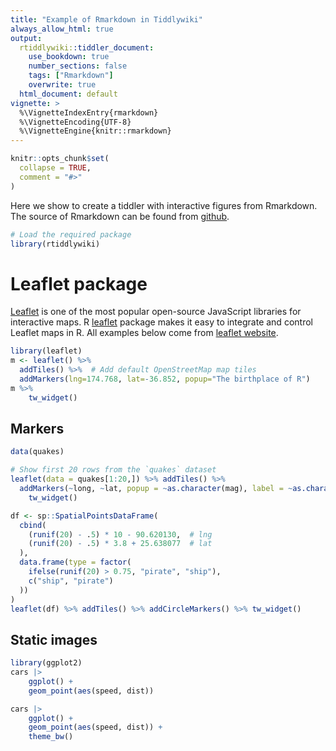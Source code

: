 ```yaml
---
title: "Example of Rmarkdown in Tiddlywiki"
always_allow_html: true
output: 
  rtiddlywiki::tiddler_document:
    use_bookdown: true
    number_sections: false
    tags: ["Rmarkdown"]
    overwrite: true
  html_document: default
vignette: >
  %\VignetteIndexEntry{rmarkdown}
  %\VignetteEncoding{UTF-8}
  %\VignetteEngine{knitr::rmarkdown}
---
```


```r
knitr::opts_chunk$set(
  collapse = TRUE,
  comment = "#>"
)
```

Here we show to create a tiddler with interactive figures from Rmarkdown. The source of Rmarkdown can be found from [github](https://github.com/byzheng/rtiddlywiki/blob/main/examples/rmarkdown-example.Rmd).

```r
# Load the required package
library(rtiddlywiki)
```


# Leaflet package

[Leaflet](https://leafletjs.com/) is one of the most popular open-source JavaScript libraries for interactive maps. R [leaflet](https://rstudio.github.io/leaflet/) package makes it easy to integrate and control Leaflet maps in R. All examples below come from [leaflet website](https://rstudio.github.io/leaflet/).

```r


library(leaflet)
m <- leaflet() %>%
  addTiles() %>%  # Add default OpenStreetMap map tiles
  addMarkers(lng=174.768, lat=-36.852, popup="The birthplace of R")
m %>% 
    tw_widget()
```

## Markers

```r
data(quakes)

# Show first 20 rows from the `quakes` dataset
leaflet(data = quakes[1:20,]) %>% addTiles() %>%
  addMarkers(~long, ~lat, popup = ~as.character(mag), label = ~as.character(mag)) %>% 
    tw_widget()
```

```r
df <- sp::SpatialPointsDataFrame(
  cbind(
    (runif(20) - .5) * 10 - 90.620130,  # lng
    (runif(20) - .5) * 3.8 + 25.638077  # lat
  ),
  data.frame(type = factor(
    ifelse(runif(20) > 0.75, "pirate", "ship"),
    c("ship", "pirate")
  ))
)
leaflet(df) %>% addTiles() %>% addCircleMarkers() %>% tw_widget()

```


## Static images

```r

library(ggplot2)
cars |> 
    ggplot() +
    geom_point(aes(speed, dist))
```

```r

cars |> 
    ggplot() +
    geom_point(aes(speed, dist)) +
    theme_bw()
```
